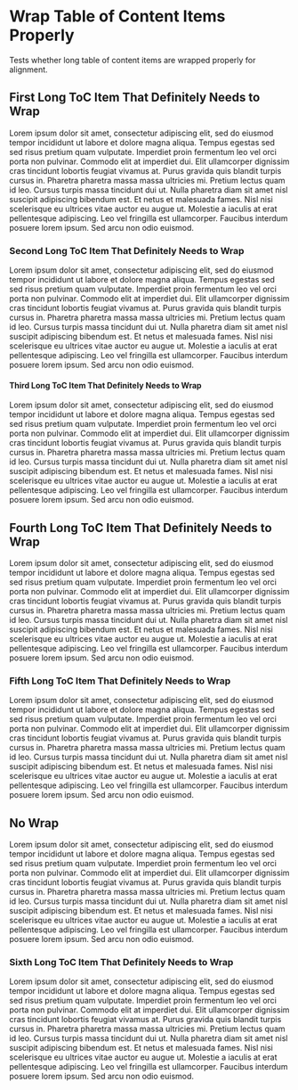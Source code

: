 # Wrap Table of Content Items Properly

Tests whether long table of content items are wrapped properly for alignment.

## First Long ToC Item That Definitely Needs to Wrap

Lorem ipsum dolor sit amet, consectetur adipiscing elit, sed do eiusmod tempor incididunt ut labore et dolore magna aliqua. Tempus egestas sed sed risus pretium quam vulputate. Imperdiet proin fermentum leo vel orci porta non pulvinar. Commodo elit at imperdiet dui. Elit ullamcorper dignissim cras tincidunt lobortis feugiat vivamus at. Purus gravida quis blandit turpis cursus in. Pharetra pharetra massa massa ultricies mi. Pretium lectus quam id leo. Cursus turpis massa tincidunt dui ut. Nulla pharetra diam sit amet nisl suscipit adipiscing bibendum est. Et netus et malesuada fames. Nisl nisi scelerisque eu ultrices vitae auctor eu augue ut. Molestie a iaculis at erat pellentesque adipiscing. Leo vel fringilla est ullamcorper. Faucibus interdum posuere lorem ipsum. Sed arcu non odio euismod.

### Second Long ToC Item That Definitely Needs to Wrap

Lorem ipsum dolor sit amet, consectetur adipiscing elit, sed do eiusmod tempor incididunt ut labore et dolore magna aliqua. Tempus egestas sed sed risus pretium quam vulputate. Imperdiet proin fermentum leo vel orci porta non pulvinar. Commodo elit at imperdiet dui. Elit ullamcorper dignissim cras tincidunt lobortis feugiat vivamus at. Purus gravida quis blandit turpis cursus in. Pharetra pharetra massa massa ultricies mi. Pretium lectus quam id leo. Cursus turpis massa tincidunt dui ut. Nulla pharetra diam sit amet nisl suscipit adipiscing bibendum est. Et netus et malesuada fames. Nisl nisi scelerisque eu ultrices vitae auctor eu augue ut. Molestie a iaculis at erat pellentesque adipiscing. Leo vel fringilla est ullamcorper. Faucibus interdum posuere lorem ipsum. Sed arcu non odio euismod.

#### Third Long ToC Item That Definitely Needs to Wrap

Lorem ipsum dolor sit amet, consectetur adipiscing elit, sed do eiusmod tempor incididunt ut labore et dolore magna aliqua. Tempus egestas sed sed risus pretium quam vulputate. Imperdiet proin fermentum leo vel orci porta non pulvinar. Commodo elit at imperdiet dui. Elit ullamcorper dignissim cras tincidunt lobortis feugiat vivamus at. Purus gravida quis blandit turpis cursus in. Pharetra pharetra massa massa ultricies mi. Pretium lectus quam id leo. Cursus turpis massa tincidunt dui ut. Nulla pharetra diam sit amet nisl suscipit adipiscing bibendum est. Et netus et malesuada fames. Nisl nisi scelerisque eu ultrices vitae auctor eu augue ut. Molestie a iaculis at erat pellentesque adipiscing. Leo vel fringilla est ullamcorper. Faucibus interdum posuere lorem ipsum. Sed arcu non odio euismod.

## Fourth Long ToC Item That Definitely Needs to Wrap

Lorem ipsum dolor sit amet, consectetur adipiscing elit, sed do eiusmod tempor incididunt ut labore et dolore magna aliqua. Tempus egestas sed sed risus pretium quam vulputate. Imperdiet proin fermentum leo vel orci porta non pulvinar. Commodo elit at imperdiet dui. Elit ullamcorper dignissim cras tincidunt lobortis feugiat vivamus at. Purus gravida quis blandit turpis cursus in. Pharetra pharetra massa massa ultricies mi. Pretium lectus quam id leo. Cursus turpis massa tincidunt dui ut. Nulla pharetra diam sit amet nisl suscipit adipiscing bibendum est. Et netus et malesuada fames. Nisl nisi scelerisque eu ultrices vitae auctor eu augue ut. Molestie a iaculis at erat pellentesque adipiscing. Leo vel fringilla est ullamcorper. Faucibus interdum posuere lorem ipsum. Sed arcu non odio euismod.

### Fifth Long ToC Item That Definitely Needs to Wrap

Lorem ipsum dolor sit amet, consectetur adipiscing elit, sed do eiusmod tempor incididunt ut labore et dolore magna aliqua. Tempus egestas sed sed risus pretium quam vulputate. Imperdiet proin fermentum leo vel orci porta non pulvinar. Commodo elit at imperdiet dui. Elit ullamcorper dignissim cras tincidunt lobortis feugiat vivamus at. Purus gravida quis blandit turpis cursus in. Pharetra pharetra massa massa ultricies mi. Pretium lectus quam id leo. Cursus turpis massa tincidunt dui ut. Nulla pharetra diam sit amet nisl suscipit adipiscing bibendum est. Et netus et malesuada fames. Nisl nisi scelerisque eu ultrices vitae auctor eu augue ut. Molestie a iaculis at erat pellentesque adipiscing. Leo vel fringilla est ullamcorper. Faucibus interdum posuere lorem ipsum. Sed arcu non odio euismod.

## No Wrap

Lorem ipsum dolor sit amet, consectetur adipiscing elit, sed do eiusmod tempor incididunt ut labore et dolore magna aliqua. Tempus egestas sed sed risus pretium quam vulputate. Imperdiet proin fermentum leo vel orci porta non pulvinar. Commodo elit at imperdiet dui. Elit ullamcorper dignissim cras tincidunt lobortis feugiat vivamus at. Purus gravida quis blandit turpis cursus in. Pharetra pharetra massa massa ultricies mi. Pretium lectus quam id leo. Cursus turpis massa tincidunt dui ut. Nulla pharetra diam sit amet nisl suscipit adipiscing bibendum est. Et netus et malesuada fames. Nisl nisi scelerisque eu ultrices vitae auctor eu augue ut. Molestie a iaculis at erat pellentesque adipiscing. Leo vel fringilla est ullamcorper. Faucibus interdum posuere lorem ipsum. Sed arcu non odio euismod.

### Sixth Long ToC Item That Definitely Needs to Wrap

Lorem ipsum dolor sit amet, consectetur adipiscing elit, sed do eiusmod tempor incididunt ut labore et dolore magna aliqua. Tempus egestas sed sed risus pretium quam vulputate. Imperdiet proin fermentum leo vel orci porta non pulvinar. Commodo elit at imperdiet dui. Elit ullamcorper dignissim cras tincidunt lobortis feugiat vivamus at. Purus gravida quis blandit turpis cursus in. Pharetra pharetra massa massa ultricies mi. Pretium lectus quam id leo. Cursus turpis massa tincidunt dui ut. Nulla pharetra diam sit amet nisl suscipit adipiscing bibendum est. Et netus et malesuada fames. Nisl nisi scelerisque eu ultrices vitae auctor eu augue ut. Molestie a iaculis at erat pellentesque adipiscing. Leo vel fringilla est ullamcorper. Faucibus interdum posuere lorem ipsum. Sed arcu non odio euismod.
